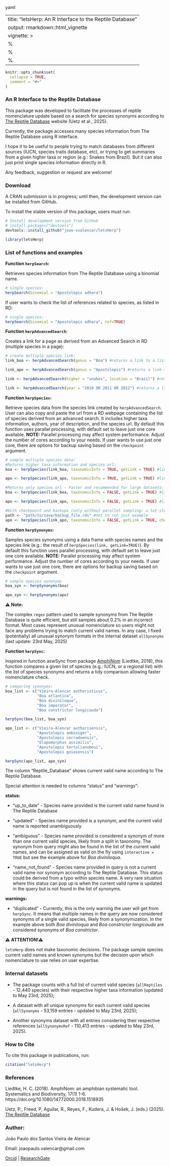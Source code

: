 yaml

---
title: "letsHerp: An R Interface to the Reptile Database"
output: rmarkdown::html_vignette
vignette: >
  %\VignetteIndexEntry{letsHerp}
  %\VignetteEngine{knitr::rmarkdown}
  %\VignetteEncoding{UTF-8}
---

```r
knitr::opts_chunk$set(
  collapse = TRUE,
  comment = "#>"
)
```

### **An R Interface to the Reptile Database**

This package was developed to facilitate the processes of reptile nomenclature update based on a search for species synonyms according to [The Reptile Database](https://reptile-database.reptarium.cz) website (Uetz et al., 2025).

Currently, the package accesses many species information from The Reptile Database using R interface.

I hope it to be useful to people trying to match databases from different sources (IUCN, species traits database, etc), or trying to get summaries from a given higher taxa or region (e.g.: Snakes from Brazil). But it can also just print single species information directly in R.

Any feedback, suggestion or request are welcome!

### **Download**

A CRAN submission is in progress; until then, the development version can be installed from GitHub.

To install the stable version of this package, users must run:

```.r
# Install development version from GitHub
# install.packages("devtools")
devtools::install_github("joao-svalencar/letsHerp")

library(letsHerp)
```

### **List of functions and examples**
**Function `herpSearch`:**

Retrieves species information from The Reptile Database using a binomial name.
```.r
# single species:
herpSearch(binomial = "Apostolepis adhara")
```

If user wants to check the list of references related to species, as listed in RD:
```.r
# single species:
herpSearch(binomial = "Apostolepis adhara", ref=TRUE)
```

**Function `herpAdvancedSearch`:**

Creates a link for a page as derived from an Advanced Search in RD (multiple species in a page):
```.r
# create multiple species link:
link_boa <- herpAdvancedSearch(genus = "Boa") #returns a link to a list of all Boa species

link_apo <- herpAdvancedSearch(genus = "Apostolepis") #returns a link to a list of all Apostolepis species

link <- herpAdvancedSearch(higher = "snakes", location = "Brazil") #returns a link to a list of all snake species in Brazil

link <- herpAdvancedSearch(year = "2010 OR 2011 OR 2012") #returns a link to a list of all species described from 2010 to 2012
```

**Function `herpSpecies`:**

Retrieve species data from the species link created by `herpAdvancedSearch`. User can also copy and paste the url from a RD webpage containing the list of species derived from an advanced search. It includes higher taxa information, authors, year of description, and the species url. By default this function uses parallel processing, with default set to leave just one core available. **NOTE:** Parallel processing may affect system performance. Adjust the number of cores according to your needs. If user wants to use just one core, there are options for backup saving based on the `checkpoint` argument.

```.r
# sample multiple species data:
#Returns higher taxa information and species url:
boa <- herpSpecies(link_boa, taxonomicInfo = TRUE, getLink = TRUE) #link from herpAdvancedSearch(genus = "Boa")

apo <- herpSpecies(link_apo, taxonomicInfo = TRUE, getLink = TRUE) #link from herpAdvancedSearch(genus = "Apostolepis")

#Returns only species url - Faster and recommended for large datasets:
boa <- herpSpecies(link_boa, taxonomicInfo = FALSE, getLink = TRUE) #link from herpAdvancedSearch(genus = "Boa")

apo <- herpSpecies(link_apo, taxonomicInfo = FALSE, getLink = TRUE) #link from herpAdvancedSearch(genus = "Apostolepis")

#With checkpoint and backups (only without parallel sampling: a lot slower but safer):
path <- "path/to/save/backup_file.rds" #not to run just example 
apo <- herpSpecies(link_apo, taxonomicInfo = FALSE, getLink = TRUE, checkpoint=6, backup_file=path) #link from herpAdvancedSearch(genus = "Apostolepis")
```

**Function `herpSynonyms`:**

Samples species synonyms using a data frame with species names and the species link (e.g.: the result of `herpSpecies(link, getLink=TRUE)`). By default this function uses parallel processing, with default set to leave just one core available. **NOTE:** Parallel processing may affect system performance. Adjust the number of cores according to your needs. If user wants to use just one core, there are options for backup saving based on the `checkpoint` argument.

```.r
# sample species synonyms
boa_syn <- herpSynonyms(boa)

apo_syn <- herpSynonyms(apo)
```

⚠️ **Note:**

The complex `regex` pattern used to sample synonyms from The Reptile Database is quite efficient, but still samples about 0.2% in an incorrect format. Most cases represent unusual nomenclature so users might not face any problems trying to match current valid names. In any case, I fixed (potentially) all unusual synonym formats in the internal dataset `allSynonyms` (last update: 23rd May, 2025)

**Function `herpSync`:**

Inspired in function aswSync from package [AmphiNom](https://github.com/hcliedtke/AmphiNom) (Liedtke, 2018), this function compares a given list of species (e.g.: IUCN, or a regional list) with the list of species synonyms and returns a tidy comparison allowing faster nomenclature check.

```.r
# comparing synonyms:
boa_list <- c("Vieira-Alencar authoristicus",
              "Boa atlantica",
              "Boa diviniloqua",
              "Boa imperator",
              "Boa constrictor longicauda")

herpSync(boa_list, boa_syn)

apo_list <- c("Vieira-Alencar authorisensis",
              "Apostolepis ambiniger",
              "Apostolepis cerradoensis",
              "Elapomorphus assimilis",
              "Apostolepis tertulianobeui",
              "Apostolepis goiasensis")

herpSync(apo_list, apo_syn)
```

The column "Reptile_Database" shows current valid name according to The Reptile Database.

Special attention is needed to columns "status" and "warnings":

**status:**

- "up_to_date" -  Species name provided is the current valid name found in The Reptile Database
 
- "updated" - Species name provided is a synonym, and the current valid name is reported unambiguously.

- "ambiguous" - Species name provided is considered a synonym of more than one current valid species, likely from a split in taxonomy. The synonym from query might also be found in the list of the current valid names, and can be assigned as valid on the fly using `interactive = TRUE` but see the example above for *Boa diviniloqua*.

- "name_not_found" - Species name provided in query is not a current valid name nor synonym according to The Reptile Database. This status could be derived from a typo within species name. A very rare situation where this status can pop up is when the current valid name is updated in the query but is not found in the list of synonyms.

**warnings:**

- "duplicated" - Currently, this is the only warning the user will get from `herpSync`. It means that multiple names in the query are now considered synonyms of a single valid species, likely from a synonymization. In the example above both *Boa diviniloqua* and *Boa constrictor longicauda* are considered synonyms of *Boa constrictor*.

⚠️ **ATTENTION!**⚠️ 

`letsHerp` does not make taxonomic decisions. The package sample species current valid names and known synonyms but the decision upon which nomenclature to use relies on user expertise.

### **Internal datasets**

- The package counts with a full list of current valid species (`allReptiles` - 12,440 species) with their respective higher taxa information (updated to May 23rd, 2025);

- A dataset with all unique synonyms for each current valid species (`allSynonyms` - 53,159 entries - updated to May 23rd, 2025); 

- Another synonyms dataset with all entries considering their respective references (`allSynonymsRef` - 110,413 entries - updated to May 23rd, 2025).

### **How to Cite**

To cite this package in publications, run:

```r
citation("letsHerp")
```

### **References**
Liedtke, H. C. (2018). AmphiNom: an amphibian systematic tool. Systematics and Biodiversity, 17(1) 1-6. https://doi.org/10.1080/14772000.2018.1518935

Uetz, P., Freed, P, Aguilar, R., Reyes, F., Kudera, J. & Hošek, J. (eds.) (2025). [The Reptile Database](http://www.reptile-database.org)

### **Author:**
João Paulo dos Santos Vieira de Alencar

Email: joaopaulo.valencar@gmail.com

[Orcid](https://orcid.org/0000-0001-6894-6773) | [ResearchGate](https://www.researchgate.net/profile/Joao-Paulo-Alencar)
